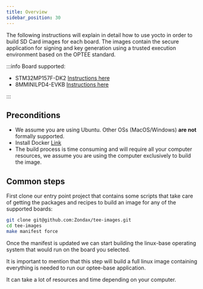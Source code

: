 ```yaml
---
title: Overview
sidebar_position: 30
---
```


The following instructions will explain in detail how to use yocto in order to build SD Card images for each board.
The images contain the secure application for signing and key generation using a trusted execution environment based on the OPTEE standard.

:::info
Board supported:

- STM32MP157F-DK2 [Instructions here](../HardwareSetup/HW_STM32MP157F-DK2)
- 8MMINILPD4-EVKB [Instructions here](../HardwareSetup/HW_8MMINILPD4-EVKB)

:::

## Preconditions

- We assume you are using Ubuntu. Other OSs (MacOS/Windows) **are not** formally supported.
- Install Docker [Link](https://docs.docker.com/install/linux/docker-ce/ubuntu/)
- The build process is time consuming and will require all your computer resources, we assume you are using the computer exclusively to build the
  image.

## Common steps

First clone our entry point project that contains some scripts that take care of getting the packages and recipes to build an image for any of the supported boards:

```bash
git clone git@github.com:Zondax/tee-images.git
cd tee-images
make manifest force
```

Once the manifest is updated we can start building the linux-base operating system that would run on the board you selected.

It is important to mention that this step will build a full linux image containing everything is needed to run our optee-base application.

It can take a lot of resources and time depending on your computer.
